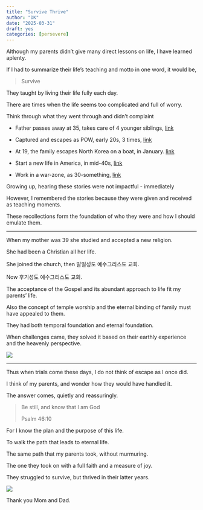 ```yaml
---
title: "Survive Thrive"
author: "DK"
date: "2025-03-31"
draft: yes
categories: [persevere]
---
```


Although my parents didn't give many direct lessons on life, I have learned aplenty.

If I had to summarize their life's teaching and motto in one word, it would be,

> Survive

They taught by living their life fully each day.

There are times when the life seems too complicated and full of worry.

Think through what they went through and didn't complaint

-   Father passes away at 35, takes care of 4 younger siblings, [link](https://spencerirvinereed.github.io/Family_History/posts/20240225%20Grandma%20Hwang/)

-   Captured and escapes as POW, early 20s, 3 times, [link](https://spencerirvinereed.github.io/RC-Trail-Stories/posts/20240606%20Private%202904610/#captured-3-times-escaped-3-times-in-his-own-words)

-   At 19, the family escapes North Korea on a boat, in January. [link](https://oakhi.github.io/Life-Begins-When/posts/20231212%20Sayings%20of%20My%20Parents/#a-story-of-an-escape-from-north-korea)

-   Start a new life in America, in mid-40s, [link](https://spencerirvinereed.github.io/RC-Trail-Stories/posts/20240527%20Second%20Life/)

-   Work in a war-zone, as 30-something, [link](https://oakhi.github.io/Life-Begins-When/posts/20230624%20Fathers%20Day%202023/#a-generational-gift)

Growing up, hearing these stories were not impactful - immediately

However, I remembered the stories because they were given and received as teaching moments.

These recollections form the foundation of who they were and how I should emulate them.

------------------------------------------------------------------------

When my mother was 39 she studied and accepted a new religion.

She had been a Christian all her life.

She joined the church, then 말일성도 예수그리스도 교회.

Now 후기성도 예수그리스도 교회.

The acceptance of the Gospel and its abundant approach to life fit my parents' life.

Also the concept of temple worship and the eternal binding of family must have appealed to them.

They had both temporal foundation and eternal foundation.

When challenges came, they solved it based on their earthly experience and the heavenly perspective.

![](images/DSC_0508.JPG)

------------------------------------------------------------------------

Thus when trials come these days, I do not think of escape as I once did.

I think of my parents, and wonder how they would have handled it.

The answer comes, quietly and reassuringly.

> Be still, and know that I am God
>
> Psalm 46:10

For I know the plan and the purpose of this life.

To walk the path that leads to eternal life.

The same path that my parents took, without murmuring.

The one they took on with a full faith and a measure of joy.

They struggled to survive, but thrived in their latter years.

![](images/DSC_0420.JPG)

Thank you Mom and Dad.
